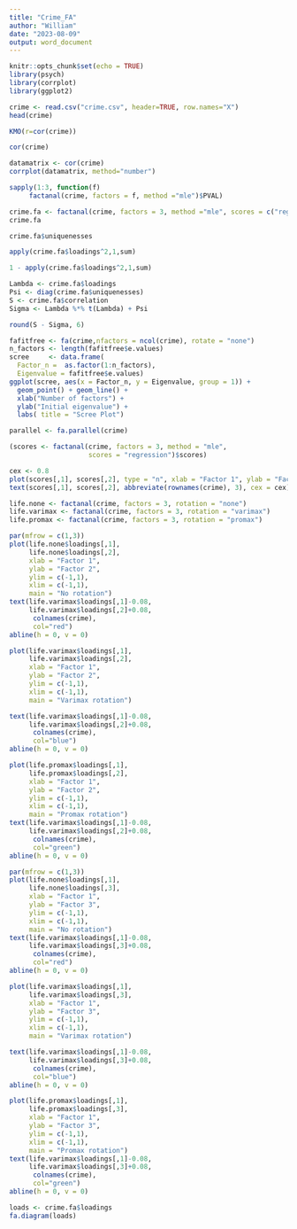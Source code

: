 ---
title: "Crime_FA"
author: "William"
date: "2023-08-09"
output: word_document
---

```{r setup, include=FALSE}
knitr::opts_chunk$set(echo = TRUE)
library(psych)
library(corrplot)
library(ggplot2)
```

```{r}
crime <- read.csv("crime.csv", header=TRUE, row.names="X")
head(crime)
```

```{r}
KMO(r=cor(crime))
```



```{r}
cor(crime)
```


```{r}
datamatrix <- cor(crime)
corrplot(datamatrix, method="number")
```



```{r}
sapply(1:3, function(f) 
     factanal(crime, factors = f, method ="mle")$PVAL)
```

```{r}
crime.fa <- factanal(crime, factors = 3, method ="mle", scores = c("regression"), rotation = "varimax")
crime.fa
```



```{r}
crime.fa$uniquenesses
```


```{r}
apply(crime.fa$loadings^2,1,sum)
```



```{r}
1 - apply(crime.fa$loadings^2,1,sum)
```


```{r}
Lambda <- crime.fa$loadings
Psi <- diag(crime.fa$uniquenesses)
S <- crime.fa$correlation
Sigma <- Lambda %*% t(Lambda) + Psi
```



```{r}
round(S - Sigma, 6)
```

```{r}
fafitfree <- fa(crime,nfactors = ncol(crime), rotate = "none")
n_factors <- length(fafitfree$e.values)
scree     <- data.frame(
  Factor_n =  as.factor(1:n_factors), 
  Eigenvalue = fafitfree$e.values)
ggplot(scree, aes(x = Factor_n, y = Eigenvalue, group = 1)) + 
  geom_point() + geom_line() +
  xlab("Number of factors") +
  ylab("Initial eigenvalue") +
  labs( title = "Scree Plot")
```


```{r}
parallel <- fa.parallel(crime)
```



```{r}
(scores <- factanal(crime, factors = 3, method = "mle",
                    scores = "regression")$scores)
```


```{r}
cex <- 0.8
plot(scores[,1], scores[,2], type = "n", xlab = "Factor 1", ylab = "Factor 2")
text(scores[,1], scores[,2], abbreviate(rownames(crime), 3), cex = cex)
```



```{r}
life.none <- factanal(crime, factors = 3, rotation = "none")
life.varimax <- factanal(crime, factors = 3, rotation = "varimax")
life.promax <- factanal(crime, factors = 3, rotation = "promax")
```


```{r}
par(mfrow = c(1,3))
plot(life.none$loadings[,1], 
     life.none$loadings[,2],
     xlab = "Factor 1", 
     ylab = "Factor 2", 
     ylim = c(-1,1),
     xlim = c(-1,1),
     main = "No rotation")
text(life.varimax$loadings[,1]-0.08, 
     life.varimax$loadings[,2]+0.08,
      colnames(crime),
      col="red")
abline(h = 0, v = 0)

plot(life.varimax$loadings[,1], 
     life.varimax$loadings[,2],
     xlab = "Factor 1", 
     ylab = "Factor 2", 
     ylim = c(-1,1),
     xlim = c(-1,1),
     main = "Varimax rotation")

text(life.varimax$loadings[,1]-0.08, 
     life.varimax$loadings[,2]+0.08,
      colnames(crime),
      col="blue")
abline(h = 0, v = 0)

plot(life.promax$loadings[,1], 
     life.promax$loadings[,2],
     xlab = "Factor 1", 
     ylab = "Factor 2",
     ylim = c(-1,1),
     xlim = c(-1,1),
     main = "Promax rotation")
text(life.varimax$loadings[,1]-0.08, 
     life.varimax$loadings[,2]+0.08,
      colnames(crime),
      col="green")
abline(h = 0, v = 0)
```



```{r}
par(mfrow = c(1,3))
plot(life.none$loadings[,1], 
     life.none$loadings[,3],
     xlab = "Factor 1", 
     ylab = "Factor 3", 
     ylim = c(-1,1),
     xlim = c(-1,1),
     main = "No rotation")
text(life.varimax$loadings[,1]-0.08, 
     life.varimax$loadings[,3]+0.08,
      colnames(crime),
      col="red")
abline(h = 0, v = 0)

plot(life.varimax$loadings[,1], 
     life.varimax$loadings[,3],
     xlab = "Factor 1", 
     ylab = "Factor 3", 
     ylim = c(-1,1),
     xlim = c(-1,1),
     main = "Varimax rotation")

text(life.varimax$loadings[,1]-0.08, 
     life.varimax$loadings[,3]+0.08,
      colnames(crime),
      col="blue")
abline(h = 0, v = 0)

plot(life.promax$loadings[,1], 
     life.promax$loadings[,3],
     xlab = "Factor 1", 
     ylab = "Factor 3",
     ylim = c(-1,1),
     xlim = c(-1,1),
     main = "Promax rotation")
text(life.varimax$loadings[,1]-0.08, 
     life.varimax$loadings[,3]+0.08,
      colnames(crime),
      col="green")
abline(h = 0, v = 0)
```






```{r}
loads <- crime.fa$loadings
fa.diagram(loads)
```




